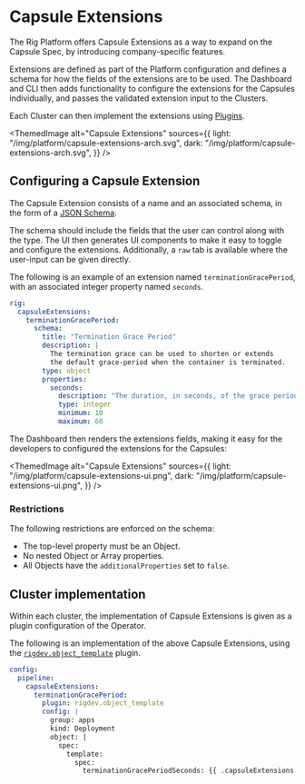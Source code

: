 
# Capsule Extensions

The Rig Platform offers Capsule Extensions as a way to expand on the Capsule Spec, by introducing company-specific features.

Extensions are defined as part of the Platform configuration and defines a schema for how the fields of the
extensions are to be used. The Dashboard and CLI then adds functionality to configure the extensions for the
Capsules individually, and passes the validated extension input to the Clusters.

Each Cluster can then implement the extensions using [Plugins](/operator-manual/plugins/).

<ThemedImage
  alt="Capsule Extensions"
  sources={{
    light: "/img/platform/capsule-extensions-arch.svg",
    dark: "/img/platform/capsule-extensions-arch.svg",
  }}
/>


## Configuring a Capsule Extension

The Capsule Extension consists of a name and an associated schema, in the form of a [JSON Schema](https://json-schema.org/).

The schema should include the fields that the user can control along with the type. The UI then generates UI components
to make it easy to toggle and configure the extensions. Additionally, a `raw` tab is available where the user-input
can be given directly.

The following is an example of an extension named `terminationGracePeriod`, with an associated integer property named `seconds`.

```yaml title="Helm values - Platform"
rig:
  capsuleExtensions:
    terminationGracePeriod:
      schema:
        title: "Termination Grace Period"
        description: |
          The termination grace can be used to shorten or extends
          the default grace-period when the container is terminated.
        type: object
        properties:
          seconds:
            description: "The duration, in seconds, of the grace period."
            type: integer
            minimum: 10
            maximum: 60
```

The Dashboard then renders the extensions fields, making it easy for the developers to configured the extensions for the
Capsules:

<ThemedImage
  alt="Capsule Extensions"
  sources={{
    light: "/img/platform/capsule-extensions-ui.png",
    dark: "/img/platform/capsule-extensions-ui.png",
  }}
/>

### Restrictions

The following restrictions are enforced on the schema:

* The top-level property must be an Object.
* No nested Object or Array properties.
* All Objects have the `additionalProperties` set to `false`.


## Cluster implementation

Within each cluster, the implementation of Capsule Extensions is given as a plugin configuration of the Operator.

The following is an implementation of the above Capsule Extensions, using the [`rigdev.object_template`](/operator-manual/plugins/builtin/object_template) plugin.


```yaml title="Helm values - Operator"
config:
  pipeline:
    capsuleExtensions:
      terminationGracePeriod:
        plugin: rigdev.object_template
        config: |
          group: apps
          kind: Deployment
          object: |
            spec:
              template:
                spec:
                  terminationGracePeriodSeconds: {{ .capsuleExtensions.terminationGracePeriod.seconds }}
```
